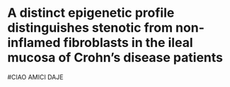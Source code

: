 # A distinct epigenetic profile distinguishes stenotic from non-inflamed fibroblasts in the ileal mucosa of Crohn’s disease patients

#CIAO AMICI DAJE